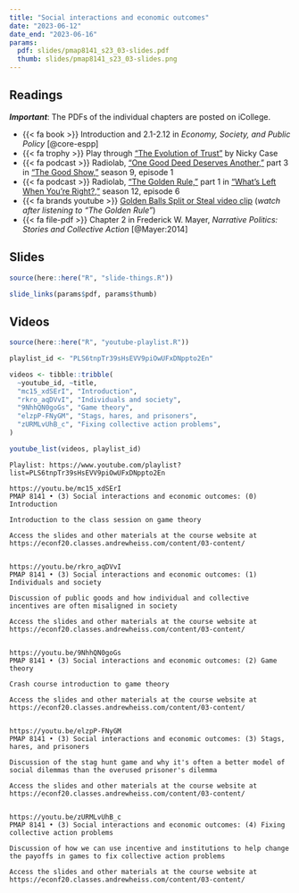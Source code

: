 ```yaml
---
title: "Social interactions and economic outcomes"
date: "2023-06-12"
date_end: "2023-06-16"
params:
  pdf: slides/pmap8141_s23_03-slides.pdf
  thumb: slides/pmap8141_s23_03-slides.png
---
```


## Readings

***Important***: The PDFs of the individual chapters are posted on iCollege.

- {{< fa book >}} Introduction and 2.1-2.12 in *Economy, Society, and Public Policy* [@core-espp]
- {{< fa trophy >}} Play through ["The Evolution of Trust"](http://ncase.me/trust/) by Nicky Case
- {{< fa podcast >}} Radiolab, ["One Good Deed Deserves Another,"](http://www.radiolab.org/story/104010-one-good-deed-deserves-another/) part 3 in ["The Good Show,"](http://www.radiolab.org/story/103951-the-good-show/) season 9, episode 1
- {{< fa podcast >}} Radiolab, ["The Golden Rule,"](http://www.radiolab.org/story/golden-rule/) part 1 in ["What's Left When You're Right?,"](http://www.radiolab.org/story/whats-left-when-youre-right/) season 12, episode 6
- {{< fa brands youtube >}} [Golden Balls Split or Steal video clip](https://www.youtube.com/watch?v=S0qjK3TWZE8) (*watch after listening to "The Golden Rule"*)
- {{< fa file-pdf >}} Chapter 2 in Frederick W. Mayer, *Narrative Politics: Stories and Collective Action* [@Mayer:2014]



## Slides

```r
source(here::here("R", "slide-things.R"))

slide_links(params$pdf, params$thumb)
```


## Videos

```r
source(here::here("R", "youtube-playlist.R"))

playlist_id <- "PLS6tnpTr39sHsEVV9piOwUFxDNppto2En"

videos <- tibble::tribble(
  ~youtube_id, ~title,
  "mc15_xdSErI", "Introduction",
  "rkro_aqDVvI", "Individuals and society",
  "9NhhQN0goGs", "Game theory",
  "elzpP-FNyGM", "Stags, hares, and prisoners",
  "zURMLvUhB_c", "Fixing collective action problems",
)

youtube_list(videos, playlist_id)
```


```cat
Playlist: https://www.youtube.com/playlist?list=PLS6tnpTr39sHsEVV9piOwUFxDNppto2En

https://youtu.be/mc15_xdSErI
PMAP 8141 • (3) Social interactions and economic outcomes: (0) Introduction

Introduction to the class session on game theory

Access the slides and other materials at the course website at https://econf20.classes.andrewheiss.com/content/03-content/


https://youtu.be/rkro_aqDVvI
PMAP 8141 • (3) Social interactions and economic outcomes: (1) Individuals and society

Discussion of public goods and how individual and collective incentives are often misaligned in society

Access the slides and other materials at the course website at https://econf20.classes.andrewheiss.com/content/03-content/

  
https://youtu.be/9NhhQN0goGs
PMAP 8141 • (3) Social interactions and economic outcomes: (2) Game theory

Crash course introduction to game theory

Access the slides and other materials at the course website at https://econf20.classes.andrewheiss.com/content/03-content/


https://youtu.be/elzpP-FNyGM
PMAP 8141 • (3) Social interactions and economic outcomes: (3) Stags, hares, and prisoners

Discussion of the stag hunt game and why it's often a better model of social dilemmas than the overused prisoner's dilemma

Access the slides and other materials at the course website at https://econf20.classes.andrewheiss.com/content/03-content/


https://youtu.be/zURMLvUhB_c
PMAP 8141 • (3) Social interactions and economic outcomes: (4) Fixing collective action problems

Discussion of how we can use incentive and institutions to help change the payoffs in games to fix collective action problems

Access the slides and other materials at the course website at https://econf20.classes.andrewheiss.com/content/03-content/
```
